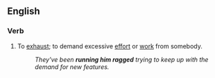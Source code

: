 ==English==
{{rfe|lang=en}}
===Verb===
{{head|en|verb|head=[[run]] someone [[ragged]]}}

# {{context|idiomatic|lang=en}} To [[exhaust]]; to demand excessive [[effort]] or [[work]] from somebody.
#: ''They've been '''running him ragged''' trying to keep up with the demand for new features.''